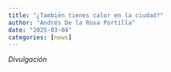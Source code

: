 ```yaml
---
title: "¿También tienes calor en la ciudad?"
author: "Andrés De la Rosa Portilla"
date: "2025-03-04"
categories: [news]
---
```


*Divulgación*
